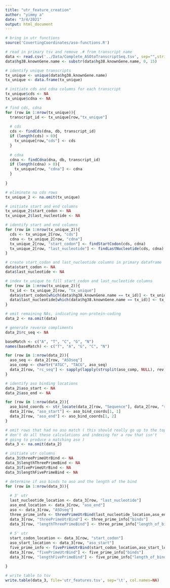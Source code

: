 ```yaml
---
title: "utr_feature_creation"
author: "yimmy a"
date: "3/4/2021"
output: html_document
---
```


```r

# bring in utr functions
source('CovertingCoordinates/aso-functions.R')


```


```r

# read in primary tsv and remove .# from transcript name
data <- read.csv('../Data/Complete_ASOtoTranscriptSeq.tsv', sep="",stringsAsFactors=FALSE)
data$hg38.knownGene.name <- substr(data$hg38.knownGene.name, 0, 15)

# identify unique transcripts
tx_unique <- unique(data$hg38.knownGene.name)
tx_unique <- data.frame(tx_unique)

# initiate cds and cdna columns for each transcript
tx_unique$cds <- NA
tx_unique$cdna <- NA

# find cds, cdna
for (row in 1:nrow(tx_unique)){
  transcript_id <- tx_unique[row,"tx_unique"]
  
  # cds
  cds <- findCds(dna, db, transcript_id)
  if (length(cds) > 0){
    tx_unique[row,"cds"] <- cds
  }
  
  # cdna
  cdna <- findCdna(dna, db, transcript_id)
  if (length(cdna) > 0){
    tx_unique[row, "cdna"] <- cdna
  }
  
}

```


```r

# eliminate na cds rows
tx_unique_2 <- na.omit(tx_unique)

# initiate start and end columns
tx_unique_2$start_codon <- NA
tx_unique_2$last_nucleotide <- NA

# identify start and end columns
for (row in 1:nrow(tx_unique_2)){
  cds <- tx_unique_2[row, "cds"]
  cdna <- tx_unique_2[row, "cdna"]
  tx_unique_2[row, "start_codon"] <- findStartCodon(cds, cdna)
  tx_unique_2[row, "last_nucleotide"] <- findLastNucleotide(cds, cdna)
}

```


```r

# create start_codon and last_nucleotide columns in primary dataframe
data$start_codon <- NA
data$last_nucleotide <- NA

# index tx_unique to fill start_codon and last_nucleotide columns
for (row in 1:nrow(tx_unique_2)){
  tx_id <- tx_unique_2[row, "tx_unique"]
  data$start_codon[which(data$hg38.knownGene.name == tx_id)] <- tx_unique_2[row, "start_codon"]
  data$last_nucleotide[which(data$hg38.knownGene.name == tx_id)] <- tx_unique_2[row, "last_nucleotide"]
}

# omit remaining NAs, indicating non-protein-coding
data_2 <- na.omit(data)

```

```r

# generate reverse compliments
data_2$rc_seq <- NA

baseMatch <- c("A", "T", "C", "G", "N")
names(baseMatch) <- c("T", "A", "G", "C", "N")

for (row in 1:nrow(data_2)){
  aso_seq <- data_2[row, "ASOseq"]
  aso_comp <- chartr("ATGC", "TACG", aso_seq)
  data_2[row, "rc_seq"] <- sapply(lapply(strsplit(aso_comp, NULL), rev), paste, collapse="")
}

# identify aso binding locations
data_2$aso_start <- NA
data_2$aso_end <- NA

for (row in 1:nrow(data_2)){
  aso_bind_coords <- str_locate(data_2[row, "Sequence"], data_2[row, "rc_seq"])
  data_2[row, "aso_start"] <- aso_bind_coords[1, 1]
  data_2[row, "aso_end"] <- aso_bind_coords[1, 2]
}

# omit rows that had no aso match ( this should really go up to the top so we
# don't do all these calculations and indexing for a row that isn't
# going to produce a matching aso )
data_3 <- na.omit(data_2)

```


```r

# initiate utr columns
data_3$threePrimeUtrBind <- NA
data_3$lengthThreePrimeBind <- NA
data_3$fivePrimeUtrBind <- NA
data_3$lengthFivePrimeBind <- NA

# determine if aso binds to aso and the length of the bind
for (row in 1:nrow(data_3)){
  
  # 3' utr
  last_nucleotide_location <- data_3[row, "last_nucleotide"]
  aso_end_location <- data_3[row, "aso_end"]
  aso <- data_3[row, "ASOseq"]
  three_prime_info <- threePrimeUtrBind(last_nucleotide_location,aso_end_location,aso)
  data_3[row, "threePrimeUtrBind"] <- three_prime_info["binds"]
  data_3[row, "lengthThreePrimeBind"] <- three_prime_info["length_of_bind"]
  
  # 5' utr
  start_codon_location <- data_3[row, "start_codon"]
  aso_start_location <- data_3[row, "aso_start"]
  five_prime_info <- fivePrimeUtrBind(start_codon_location,aso_start_location,aso)
  data_3[row, "fivePrimeUtrBind"] <- five_prime_info["binds"]
  data_3[row, "lengthFivePrimeBind"] <- five_prime_info["length_of_bind"]
  
}


```

```r

# write table to tsv
write.table(data_3, file='utr_features.tsv', sep='\t', col.names=NA)

```



